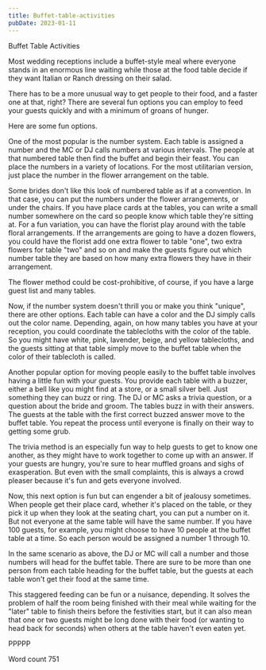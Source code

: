 ```yaml
---
title: Buffet-table-activities
pubDate: 2023-01-11
---
```


Buffet Table Activities

Most wedding receptions include a buffet-style meal where everyone stands in an enormous line waiting while those at the food table decide if they want Italian or Ranch dressing on their salad.

There has to be a more unusual way to get people to their food, and a faster one at that, right? There are several fun options you can employ to feed your guests quickly and with a minimum of groans of hunger.

Here are some fun options.

One of the most popular is the number system. Each table is assigned a number and the MC or DJ calls numbers at various intervals. The people at that numbered table then find the buffet and begin their feast. You can place the numbers in a variety of locations. For the most utilitarian version, just place the number in the flower arrangement on the table.

Some brides don't like this look of numbered table as if at a convention. In that case, you can put the numbers under the flower arrangements, or under the chairs. If you have place cards at the tables, you can write a small number somewhere on the card so people know which table they're sitting at. For a fun variation, you can have the florist play around with the table floral arrangements. If the arrangements are going to have a dozen flowers, you could have the florist add one extra flower to table "one", two extra flowers for table "two" and so on and make the guests figure out which number table they are based on how many extra flowers they have in their arrangement.

The flower method could be cost-prohibitive, of course, if you have a large guest list and many tables.

Now, if the number system doesn't thrill you or make you think "unique", there are other options. Each table can have a color and the DJ simply calls out the color name. Depending, again, on how many tables you have at your reception, you could coordinate the tablecloths with the color of the table. So you might have white, pink, lavender, beige, and yellow tablecloths, and the guests sitting at that table simply move to the buffet table when the color of their tablecloth is called.

Another popular option for moving people easily to the buffet table involves having a little fun with your guests. You provide each table with a buzzer, either a bell like you might find at a store, or a small silver bell. Just something they can buzz or ring. The DJ or MC asks a trivia question, or a question about the bride and groom. The tables buzz in with their answers. The guests at the table with the first correct buzzed answer move to the buffet table. You repeat the process until everyone is finally on their way to getting some grub.

The trivia method is an especially fun way to help guests to get to know one another, as they might have to work together to come up with an answer. If your guests are hungry, you're sure to hear muffled groans and sighs of exasperation. But even with the small complaints, this is always a crowd pleaser because it's fun and gets everyone involved.

Now, this next option is fun but can engender a bit of jealousy sometimes. When people get their place card, whether it's placed on the table, or they pick it up when they look at the seating chart, you can put a number on it. But not everyone at the same table will have the same number. If you have 100 guests, for example, you might choose to have 10 people at the buffet table at a time. So each person would be assigned a number 1 through 10.

In the same scenario as above, the DJ or MC will call a number and those numbers will head for the buffet table. There are sure to be more than one person from each table heading for the buffet table, but the guests at each table won't get their food at the same time.

This staggered feeding can be fun or a nuisance, depending. It solves the problem of half the room being finished with their meal while waiting for the "later" table to finish theirs before the festivities start, but it can also mean that one or two guests might be long done with their food (or wanting to head back for seconds) when others at the table haven't even eaten yet.

PPPPP

Word count 751